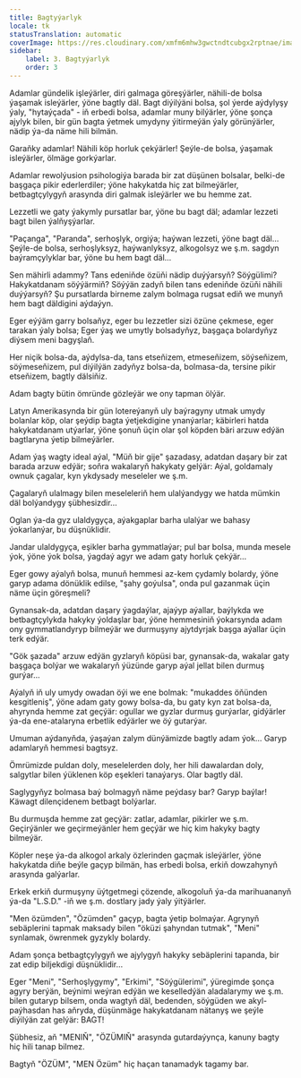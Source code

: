 ```yaml
---
title: Bagtyýarlyk
locale: tk
statusTranslation: automatic
coverImage: https://res.cloudinary.com/xmfm6mhw3gwctndtcubgx2rptnae/image/upload/v1741354419/small_cover_la_gran_rebelion_28716e29d2.webp
sidebar:
    label: 3. Bagtyýarlyk
    order: 3
---
```

Adamlar gündelik işleýärler, diri galmaga göreşýärler, nähili-de bolsa ýaşamak isleýärler, ýöne bagtly däl. Bagt diýilýäni bolsa, şol ýerde aýdylyşy ýaly, "hytaýçada" - iň erbedi bolsa, adamlar muny bilýärler, ýöne şonça ajylyk bilen, bir gün bagta ýetmek umydyny ýitirmeýän ýaly görünýärler, nädip ýa-da näme hili bilmän.

Garaňky adamlar! Nähili köp horluk çekýärler! Şeýle-de bolsa, ýaşamak isleýärler, ölmäge gorkýarlar.

Adamlar rewolýusion psihologiýa barada bir zat düşünen bolsalar, belki-de başgaça pikir ederlerdiler; ýöne hakykatda hiç zat bilmeýärler, betbagtçylygyň arasynda diri galmak isleýärler we bu hemme zat.

Lezzetli we gaty ýakymly pursatlar bar, ýöne bu bagt däl; adamlar lezzeti bagt bilen ýalňyşýarlar.

"Paçanga", "Paranda", serhoşlyk, orgiýa; haýwan lezzeti, ýöne bagt däl... Şeýle-de bolsa, serhoşlyksyz, haýwanlyksyz, alkogolsyz we ş.m. sagdyn baýramçylyklar bar, ýöne bu hem bagt däl...

Sen mähirli adammy? Tans edeniňde özüňi nädip duýýarsyň? Söýgülimi? Hakykatdanam söýýärmiň? Söýýän zadyň bilen tans edeniňde özüňi nähili duýýarsyň? Şu pursatlarda birneme zalym bolmaga rugsat ediň we munyň hem bagt däldigini aýdaýyn.

Eger eýýäm garry bolsaňyz, eger bu lezzetler sizi özüne çekmese, eger tarakan ýaly bolsa; Eger ýaş we umytly bolsadyňyz, başgaça bolardyňyz diýsem meni bagyşlaň.

Her niçik bolsa-da, aýdylsa-da, tans etseňizem, etmeseňizem, söýseňizem, söýmeseňizem, pul diýilýän zadyňyz bolsa-da, bolmasa-da, tersine pikir etseňizem, bagtly dälsiňiz.

Adam bagty bütin ömründe gözleýär we ony tapman ölýär.

Latyn Amerikasynda bir gün lotereýanyň uly baýragyny utmak umydy bolanlar köp, olar şeýdip bagta ýetjekdigine ynanýarlar; käbirleri hatda hakykatdanam utýarlar, ýöne şonuň üçin olar şol köpden bäri arzuw edýän bagtlaryna ýetip bilmeýärler.

Adam ýaş wagty ideal aýal, "Müň bir gije" şazadasy, adatdan daşary bir zat barada arzuw edýär; soňra wakalaryň hakykaty gelýär: Aýal, goldamaly ownuk çagalar, kyn ykdysady meseleler we ş.m.

Çagalaryň ulalmagy bilen meseleleriň hem ulalýandygy we hatda mümkin däl bolýandygy şübhesizdir...

Oglan ýa-da gyz ulaldygyça, aýakgaplar barha ulalýar we bahasy ýokarlanýar, bu düşnüklidir.

Jandar ulaldygyça, eşikler barha gymmatlaýar; pul bar bolsa, munda mesele ýok, ýöne ýok bolsa, ýagdaý agyr we adam gaty horluk çekýär...

Eger gowy aýalyň bolsa, munuň hemmesi az-kem çydamly bolardy, ýöne garyp adama dönüklik edilse, "şahy goýulsa", onda pul gazanmak üçin näme üçin göreşmeli?

Gynansak-da, adatdan daşary ýagdaýlar, ajaýyp aýallar, baýlykda we betbagtçylykda hakyky ýoldaşlar bar, ýöne hemmesiniň ýokarsynda adam ony gymmatlandyryp bilmeýär we durmuşyny ajytdyrjak başga aýallar üçin terk edýär.

"Gök şazada" arzuw edýän gyzlaryň köpüsi bar, gynansak-da, wakalar gaty başgaça bolýar we wakalaryň ýüzünde garyp aýal jellat bilen durmuş gurýar...

Aýalyň iň uly umydy owadan öýi we ene bolmak: "mukaddes öňünden kesgitleniş", ýöne adam gaty gowy bolsa-da, bu gaty kyn zat bolsa-da, ahyrynda hemme zat geçýär: ogullar we gyzlar durmuş gurýarlar, gidýärler ýa-da ene-atalaryna erbetlik edýärler we öý gutarýar.

Umuman aýdanyňda, ýaşaýan zalym dünýämizde bagtly adam ýok... Garyp adamlaryň hemmesi bagtsyz.

Ömrümizde puldan doly, meselelerden doly, her hili dawalardan doly, salgytlar bilen ýüklenen köp eşekleri tanaýarys. Olar bagtly däl.

Saglygyňyz bolmasa baý bolmagyň näme peýdasy bar? Garyp baýlar! Käwagt dilençidenem betbagt bolýarlar.

Bu durmuşda hemme zat geçýär: zatlar, adamlar, pikirler we ş.m. Geçirýänler we geçirmeýänler hem geçýär we hiç kim hakyky bagty bilmeýär.

Köpler neşe ýa-da alkogol arkaly özlerinden gaçmak isleýärler, ýöne hakykatda diňe beýle gaçyp bilmän, has erbedi bolsa, erkiň dowzahynyň arasynda galýarlar.

Erkek erkiň durmuşyny üýtgetmegi çözende, alkogoluň ýa-da marihuananyň ýa-da "L.S.D." -iň we ş.m. dostlary jady ýaly ýitýärler.

"Men özümden", "Özümden" gaçyp, bagta ýetip bolmaýar. Agrynyň sebäplerini tapmak maksady bilen "öküzi şahyndan tutmak", "Meni" synlamak, öwrenmek gyzykly bolardy.

Adam şonça betbagtçylygyň we ajylygyň hakyky sebäplerini tapanda, bir zat edip biljekdigi düşnüklidir...

Eger "Meni", "Serhoşlygymy", "Erkimi", "Söýgülerimi", ýüregimde şonça agyry berýän, beýnimi weýran edýän we keselledýän aladalarymy we ş.m. bilen gutaryp bilsem, onda wagtyň däl, bedenden, söýgüden we akyl-paýhasdan has aňryda, düşünmäge hakykatdanam nätanyş we şeýle diýilýän zat gelýär: BAGT!

Şübhesiz, aň "MENIŇ", "ÖZÜMIŇ" arasynda gutardaýynça, kanuny bagty hiç hili tanap bilmez.

Bagtyň "ÖZÜM", "MEN Özüm" hiç haçan tanamadyk tagamy bar.

